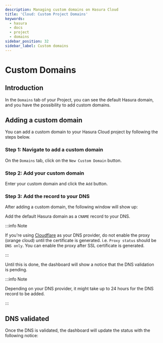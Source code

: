 ```yaml
---
description: Managing custom domains on Hasura Cloud
title: 'Cloud: Custom Project Domains'
keywords:
  - hasura
  - docs
  - project
  - domains
sidebar_position: 32
sidebar_label: Custom domains
---
```



# Custom Domains

<ProductBadge standard pro ee />

## Introduction

In the `Domains` tab of your Project, you can see the default Hasura domain, and you have the possibility to add custom
domains.

## Adding a custom domain

You can add a custom domain to your Hasura Cloud project by following the steps below.

### Step 1: Navigate to add a custom domain

On the `Domains` tab, click on the `New Custom Domain` button.

<Thumbnail src="/img/projects/add-custom-domain.png" alt="Add custom domain" width="727px" />

### Step 2: Add your custom domain

Enter your custom domain and click the `Add` button.

<Thumbnail src="/img/projects/choose-custom-domain.png" alt="Choose custom domain" width="727px" />

### Step 3: Add the record to your DNS

After adding a custom domain, the following window will show up:

<Thumbnail src="/img/projects/dns-settings.png" alt="DNS settings" width="727px" />

Add the default Hasura domain as a `CNAME` record to your DNS.

:::info Note

If you're using [Cloudflare](https://www.cloudflare.com) as your DNS provider, do not enable the proxy (orange cloud)
until the certificate is generated. i.e. `Proxy status` should be `DNS only`. You can enable the proxy after SSL
certificate is generated.

:::

Until this is done, the dashboard will show a notice that the DNS validation is pending.

<Thumbnail src="/img/projects/dns-validation-pending.png" alt="DNS validation pending" width="727px" />

:::info Note

Depending on your DNS provider, it might take up to 24 hours for the DNS record to be added.

:::

## DNS validated

Once the DNS is validated, the dashboard will update the status with the following notice:

<Thumbnail src="/img/projects/dns-validated.png" alt="DNS validated" width="727px" />
